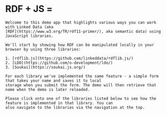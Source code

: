 
<Content>
    <h1 className="title" style={{display: "flex", gap: "0.25rem", alignItems: "center"}}>
        <span>RDF + JS = </span>
        <BsFillHeartFill style={{fill: "red"}}/>
    </h1>

    Welcome to this demo app that highlights various ways you can work with Linked Data (aka
    [RDF](https://www.w3.org/TR/rdf11-primer/), aka semantic data) using JavaScript libraries.

    We'll start by showing how RDF can be manipulated locally in your browser by using three libraries:

    1. [rdflib.js](https://github.com/linkeddata/rdflib.js/)
    2. [LDO](https://github.com/o-development/ldo/)
    3. [Soukai](https://soukai.js.org/)

    For each library we've implemented the same feature - a simple form that takes your name and saves it to local
    storage when you submit the form. The demo will then retrieve that name when the demo is later reloaded.

    Please click onto one of the libraries listed below to see how the feature is implemented in that library. You can
    also navigate to the libraries via the navigation at the top.
</Content>